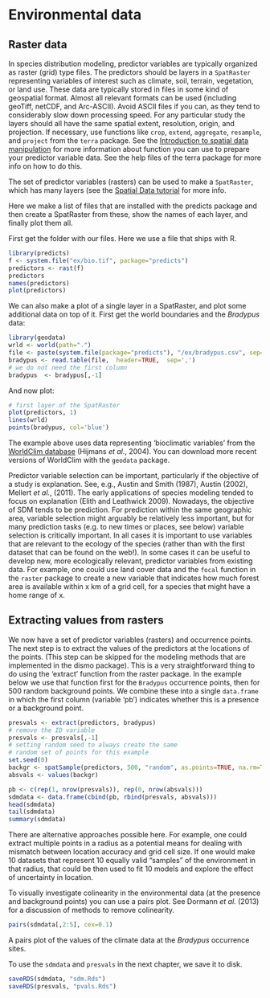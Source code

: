 # Environmental data

## Raster data

In species distribution modeling, predictor variables are typically organized as raster (grid) type files. The predictors should be layers in a `SpatRaster` representing variables of interest such as climate, soil, terrain, vegetation, or land use. These data are typically stored in files in some kind of geospatial format. Almost all relevant formats can be used (including geoTiff, netCDF, and Arc-ASCII). Avoid ASCII files if you can, as they tend to considerably slow down processing speed. For any particular study the layers should all have the same spatial extent, resolution, origin, and projection. If necessary, use functions like `crop`, `extend`, `aggregate`, `resample`, and `project` from the `terra` package. See the [Introduction to spatial data manipulation](../../spatial/8-rastermanip.html) for more information about function you can use to prepare your predictor variable data. See the help files of the terra package for more info on how to do this. 

The set of predictor variables (rasters) can be used to make a `SpatRaster`, which has many layers (see the [Spatial Data tutorial](../../spatial/4-rasterdata.html) for more info. 

Here we make a list of files that are installed with the predicts package and then create a SpatRaster from these, show the names of each layer, and finally plot them all.

First get the folder with our files. Here we use a file that ships with R. 

```r
library(predicts)
f <- system.file("ex/bio.tif", package="predicts")
predictors <- rast(f)
predictors
names(predictors)
plot(predictors)
```


We can also make a plot of a single layer in a SpatRaster, and plot some additional data on top of it. First get the world boundaries and the *Bradypus* data:
```r
library(geodata)
wrld <- world(path=".")
file <- paste(system.file(package="predicts"), "/ex/bradypus.csv", sep="")
bradypus <- read.table(file,  header=TRUE,  sep=',')
# we do not need the first column
bradypus  <- bradypus[,-1]
```

And now plot:
```r
# first layer of the SpatRaster
plot(predictors, 1)
lines(wrld)
points(bradypus, col='blue')
```

The example above uses data representing 'bioclimatic variables' from the [WorldClim database](http://www.worldclim.org) (Hijmans *et al.*, 2004). You can download more recent versions of WorldClim with the `geodata` package.

Predictor variable selection can be important, particularly if the objective of a study is explanation. See, e.g., Austin and Smith (1987), Austin (2002), Mellert *et al.*, (2011). The early applications of species modeling tended to focus on explanation (Elith and Leathwick 2009). Nowadays, the objective of SDM tends to be prediction.  For prediction within the same geographic area, variable selection might arguably be relatively less important, but for many prediction tasks (e.g. to new times or places, see below) variable selection is critically important. In all cases it is important to use variables that are relevant to the ecology of the species (rather than with the first dataset that can be found on the web!).  In some cases it can be useful to develop new, more ecologically relevant, predictor variables from existing data. For example, one could use land cover data and the `focal` function in the `raster ` package to create a new variable that indicates how much forest area is available within x km of a grid cell, for a species that might have a home range of x. 



## Extracting values from rasters

We now have a set of predictor variables (rasters) and occurrence points. The next step is to extract the values of the predictors at the locations of the points. (This step can be skipped for the modeling methods that are implemented in the dismo package). This is a very straightforward thing to do using the 'extract' function from the raster package. In the example below we use that function first for the `Bradypus` occurrence points, then for 500 random background points. We combine these into a single `data.frame` in which the first column (variable 'pb') indicates whether this is a presence or a background point.

```r
presvals <- extract(predictors, bradypus)
# remove the ID variable
presvals <- presvals[,-1]
# setting random seed to always create the same
# random set of points for this example
set.seed(0)
backgr <- spatSample(predictors, 500, "random", as.points=TRUE, na.rm=TRUE)
absvals <- values(backgr)

pb <- c(rep(1, nrow(presvals)), rep(0, nrow(absvals)))
sdmdata <- data.frame(cbind(pb, rbind(presvals, absvals)))
head(sdmdata)
tail(sdmdata)
summary(sdmdata)
```

There are alternative approaches possible here. For example, one could extract multiple points in a radius as a potential means for dealing with mismatch between location accuracy and grid cell size. If one would make 10 datasets that represent 10 equally valid "samples" of the environment in that radius, that could be then used to fit 10 models and explore the effect of uncertainty in location. 

To visually investigate colinearity in the environmental data (at the presence and background points) you can use a pairs plot. See Dormann *et al.* (2013) for a discussion of methods to remove colinearity. 

```r
pairs(sdmdata[,2:5], cex=0.1)
```

A pairs plot of the values of the climate data at the *Bradypus* occurrence sites.

To use the `sdmdata` and `presvals` in the next chapter, we save it to disk.

```r
saveRDS(sdmdata, "sdm.Rds")
saveRDS(presvals, "pvals.Rds")
```
